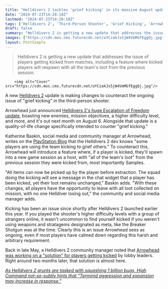 ```yaml
---
title: "Helldivers 2 tackles 'grief kicking' in its massive August update: if you get kicked, you'll be the host of a new session with 'all of the team's loot' intact"
date: "2024-07-23T14:28:10Z"
lastmod: "2024-07-23T14:28:10Z"
tags: ['Helldivers 2', 'Third-Person Shooter', 'Grief Kicking', 'Arrowhead', 'PlayStation Blog']
draft: false
summary: "Helldivers 2 is getting a new update that addresses the issue of players getting kicked from matches, including a feature where kicked players will respawn with all the team's loot from the previous session."
images: ["https://cdn.mos.cms.futurecdn.net/oYCzakJs5jW4VmMGfEggQj.jpg"]
layout: PostSimple
---
```

> Helldivers 2 is getting a new update that addresses the issue of players getting kicked from matches, including a feature where kicked players will respawn with all the team's loot from the previous session.


        <img alt="Cover" src="https://cdn.mos.cms.futurecdn.net/oYCzakJs5jW4VmMGfEggQj.jpg"/>
        
A new [Helldivers 2](https://www.gamesradar.com/helldivers-2-guide/) update is making changes to counteract the ongoing issue of "grief kicking" in the third-person shooter.

Arrowhead just announced [Helldivers 2's huge Escalation of Freedom update](https://www.gamesradar.com/games/third-person-shooter/helldivers-2s-big-update-revealed-escalation-of-freedom-adds-new-and-returning-bots-and-bugs-more-missions-bigger-outposts-and-difficulty-10-super-helldive/), boasting new enemies, mission objectives, a higher difficulty level, and more, and it's out next month on August 6. Alongside that update is a quality-of-life change specifically intended to counter "grief kicking."

Katherine Baskin, social media and community manager at Arrowhead, writes on the [PlayStation Blog](https://blog.playstation.com/2024/07/23/helldivers-2s-biggest-update-yet-escalation-of-freedom-drops-august-6/) that the Helldivers 2 dev knows "some players are using the team kicking to grief others." To counteract this, Arrowhead will introduce a feature where, if a player is kicked, they'll spawn into a new game session as a host, with "all of the team's loot" from the previous session they were kicked from, most importantly Samples.

"All items can now be picked up by the player before extraction. The squad doing the kicking will see a message in the chat widget that a player has been kicked, yet their loot remains unchanged," Baskin adds. "With these changes, all players have the opportunity to leave with all loot collected on mission, with no one Helldiver losing out," the community and social media manager adds.

Kicking has been an issue since shortly after Helldivers 2 launched earlier this year. If you played the shooter's higher difficulty levels with a group of strangers online, it wasn't uncommon to find yourself kicked if you weren't using weapons and stratagems designated as meta, like the Breaker Shotgun was at the time. Clearly this is an issue Arrowhead sees as ongoing, even if most players have calmed down regarding this harsh and arbitrary requirement.

Back in late May, a Helldivers 2 community manager noted that [Arrowhead was working on a "solution" for players getting kicked](https://www.gamesradar.com/games/third-person-shooter/helldivers-2-studio-working-on-a-solution-for-players-getting-kicked-by-an-aehole-lobby-leader-before-getting-mission-rewards/) by lobby leaders. Right around two months later, that solution is almost here.

[<em>As Helldivers 2 grunts are tasked with squashing 1 billion bugs, High Command not-so-subtly hints that "Terminid aggression and expansion may increase in response."</em>](https://www.gamesradar.com/games/third-person-shooter/as-helldivers-2-grunts-are-tasked-with-squashing-1-billion-bugs-high-command-not-so-subtly-hints-that-terminid-aggression-and-expansion-may-increase-in-response/)
        